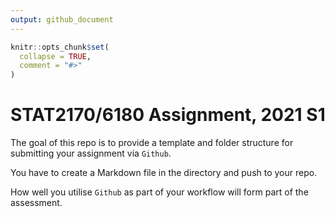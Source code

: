 ```yaml
---
output: github_document
---
```


<!-- README.md is generated from README.Rmd. Please edit that file -->

```r
knitr::opts_chunk$set(
  collapse = TRUE,
  comment = "#>"
)
```

# STAT2170/6180 Assignment, 2021 S1

<!-- badges: start -->
<!-- badges: end -->

The goal of this repo is to provide a template and folder structure for submitting your assignment via `Github`. 

You have to create a Markdown file in the directory and push to your repo. 

How well you utilise `Github` as part of your workflow will form part of the assessment. 
